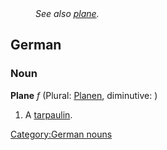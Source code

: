 :''See also [[plane]].''
==German==
===Noun===
[[Category:German nouns]]
'''Plane''' ''f'' (Plural: [[Planen]], diminutive: [[]])

# A [[tarpaulin]].